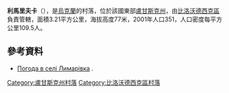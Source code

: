 {{coord|49|19|19|N|39|35|33|E|scale:100000|display=title}}

'''利馬里夫卡'''（{{lang-uk|Лимарівка}}），是[[烏克蘭|烏克蘭]]的村落，位於該國東部[[盧甘斯克州|盧甘斯克州]]，由[[比洛沃德西克區|比洛沃德西克區]]負責管轄，面積3.21平方公里，海拔高度77米，2001年人口351，人口密度每平方公里109.5人。

==參考資料==
* [http://weather.in.ua/ua/lyganskaja/13329 Погода в селі Лимарівка] {{Wayback|url=http://weather.in.ua/ua/lyganskaja/13329 |date=20160305104951 }}.

{{DEFAULTSORT:Лимарівка}}
[[Category:盧甘斯克州村落|Category:盧甘斯克州村落]]
[[Category:比洛沃德西克區村落|Category:比洛沃德西克區村落]]


{{Luhansk-geo-stub}}